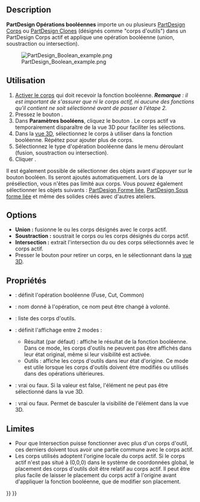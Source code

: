 <languages/>

{{Docnav/fr
|[[PartDesign_SubtractiveWedge/fr|Pyramide tronquée soustractive]]
|[[PartDesign_Fillet/fr|Congé]]
|[[PartDesign_Workbench/fr|Atelier PartDesign]]
|IconL=PartDesign_SubtractiveWedge.svg
|IconR=PartDesign_Fillet.svg
|IconC=Workbench_PartDesign.svg
}}

{{GuiCommand/fr
|Name=PartDesign Boolean
|Name/fr=PartDesign Opérations booléennes
|MenuLocation=PartDesign → Créer une opération booléenne
|Workbenches=[[PartDesign_Workbench/fr|PartDesign]]
|Version=0.17
}}

==Description==

'''PartDesign Opérations booléennes''' importe un ou plusieurs [[PartDesign_Body/fr|PartDesign Corps]] ou [[PartDesign Clone/fr|PartDesign Clones]] (désignés comme "corps d'outils") dans un PartDesign Corps actif et applique une opération booléenne (union, soustraction ou intersection).

[[File:PartDesign_Boolean_example.png|none]]

{{Caption|À gauche : un corps actif (A) avec des corps (B) et (C).<br>À droite : le résultat après une soustraction booléenne.}}

<span id="Usage"></span>
==Utilisation==

# [[PartDesign_Body/fr#Statut_actif|Activer le corps]] qui doit recevoir la fonction booléenne. '''''Remarque''' : il est important de s'assurer que ni le corps actif, ni aucune des fonctions qu'il contient ne soit sélectionné avant de passer à l'étape 2.''
# Pressez le bouton {{Button|[[Image:PartDesign_Boolean.svg|16px]] [[PartDesign_Boolean/fr|Créer une opération booléenne]]}}.
# Dans '''Paramètres booléens''', cliquez le bouton {{Button|Ajouter un corps}}. Le corps actif va temporairement disparaître de la vue 3D pour faciliter les sélections.
# Dans la [[3D_view/fr|vue 3D]], sélectionnez le corps à utiliser dans la fonction booléenne. Répétez pour ajouter plus de corps.
# Sélectionnez le type d'opération booléenne dans le menu déroulant (fusion, soustraction ou intersection).
# Cliquer {{Button|OK}}.

Il est également possible de sélectionner des objets avant d'appuyer sur le bouton booléen. Ils seront ajoutés automatiquement. Lors de la présélection, vous n'êtes pas limité aux corps. Vous pouvez également sélectionner les objets suivants : [[PartDesign_ShapeBinder/fr|PartDesign Forme liée]], [[PartDesign_SubShapeBinder/fr|PartDesign Sous forme liée]] et même des solides créés avec d'autres ateliers.

==Options==

* '''Union :''' fusionne le ou les corps désignés avec le corps actif.
* '''Soustraction :''' soustrait le corps ou les corps désignés du corps actif.
* '''Intersection :''' extrait l'intersection du ou des corps sélectionnés avec le corps actif.
* Presser le bouton {{Button|Enlever un corps}} pour retirer un corps, en le sélectionnant dans la [[3D_view/fr|vue 3D]].

<span id="Properties"></span>
==Propriétés==

* {{PropertyData|Type}} : définit l'opération booléenne (Fuse, Cut, Common)
* {{PropertyData|Label}} : nom donné à l'opération, ce nom peut être changé à volonté.
* {{PropertyData|Group}} : liste des corps d'outils.
* {{PropertyView|Display}} : définit l'affichage entre 2 modes :
** Résultat (par défaut) : affiche le résultat de la fonction booléenne. Dans ce mode, les corps d'outils ne peuvent pas être affichés dans leur état original, même si leur visibilité est activée.
** Outils : affiche les corps d'outils dans leur état d'origine. Ce mode est utile lorsque les corps d'outils doivent être modifiés ou utilisés dans des opérations ultérieures.
* {{PropertyView|Selectable}} : vrai ou faux. Si la valeur est false, l'élément ne peut pas être sélectionné dans la vue 3D.
* {{PropertyView|Visibility}} : vrai ou faux. Permet de basculer la visibilité de l'élément dans la vue 3D.

<span id="Limitations"></span>
==Limites==

* Pour que Intersection puisse fonctionner avec plus d'un corps d'outil, ces derniers doivent tous avoir une partie commune avec le corps actif.
* Les corps utilisés adoptent l'origine locale du corps actif. Si le corps actif n'est pas situé à (0,0,0) dans le système de coordonnées global, le placement des corps d'outils doit être relatif au corps actif. Il peut être plus facile de laisser le placement du corps actif à l'origine avant d'appliquer la fonction booléenne, que de modifier son placement.


{{Docnav/fr
|[[PartDesign_SubtractiveWedge/fr|Pyramide tronquée soustractive]]
|[[PartDesign_Fillet/fr|Congé]]
|[[PartDesign_Workbench/fr|Atelier PartDesign]]
|IconL=PartDesign_SubtractiveWedge.svg
|IconR=PartDesign_Fillet.svg
|IconC=Workbench_PartDesign.svg
}}

{{PartDesign Tools navi{{#translation:}}}}
{{Userdocnavi{{#translation:}}}}